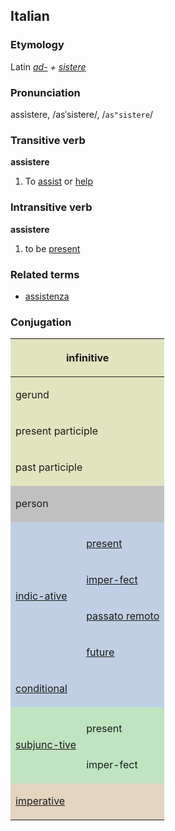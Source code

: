 ==Italian==
===Etymology===
Latin ''[[ad-]] + [[sistere]]''
===Pronunciation===
assìstere, /asˈsistere/, /<tt>as"sistere</tt>/
===Transitive verb===
'''assistere'''
#To [[assist]] or [[help]]

===Intransitive verb===
'''assistere'''

# to be [[present]]

===Related terms===
*[[assistenza]]

===Conjugation===

<center>
{| style="background:#F0F0F0"

|-
! colspan="3" style="background:#e2e4c0" | infinitive
| colspan="5" | assistere

|-
! colspan="3" style="background:#e2e4c0" | gerund
| colspan="5" | assistendo

|-
! colspan="3" style="background:#e2e4c0" | present participle
| colspan="5" | [[assistente]]

|-
! colspan="3" style="background:#e2e4c0" | past participle
| colspan="5" | [[assistito]]

|-
! colspan="2" rowspan="2" style="background:#C0C0C0" | person
! colspan="3" style="background:#C0C0C0" | singular
! colspan="3" style="background:#C0C0C0" | plural

|-
! style="background:#C0C0C0;width:12.5%" | first
! style="background:#C0C0C0;width:12.5%" | second
! style="background:#C0C0C0;width:12.5%" | third
! style="background:#C0C0C0;width:12.5%" | first
! style="background:#C0C0C0;width:12.5%" | second
! style="background:#C0C0C0;width:12.5%" | third

|-
! rowspan="5" style="background:#c0cfe4" | [[indicative|indic-ative]]

! style="background:#c0cfe4" colspan="1" | 
! style="background:#c0cfe4" | io
! style="background:#c0cfe4" | tu
! style="background:#c0cfe4" | lui/lei
! style="background:#c0cfe4" | noi
! style="background:#c0cfe4" | voi
! style="background:#c0cfe4" | loro

|-
! style="height:3em;background:#c0cfe4" | [[present]]
| assisto
| assisti
| assiste
| assistiamo
| assistete
| assistono

|-
! style="height:3em;background:#c0cfe4" | [[imperfect|imper-fect]]
| assistevo
| assistevi
| assisteva
| assistevamo
| assistevate
| assistevano

|-
! style="height:3em;background:#c0cfe4" | [[passato remoto]]
| assistei, assistetti
| assistesti
| assisté, assistette
| assistemmo
| assisteste
| assisterono, assistettero

|-
! style="height:3em;background:#c0cfe4" | [[future]]
| assisterò
| assisterai
| assisterà
| assisteremo
| assisterete
| assisteranno

|-
! colspan="2" style="height:3em;background:#c0cfe4" | [[conditional]]
| assisterei
| assisteresti
| assisterebbe
| assisteremmo
| assistereste
| assisterebbero

|-
! rowspan="3" style="background:#c0e4c0" |[[subjunctive|subjunc-tive]]
! style="background:#c0e4c0" | 
! style="background:#c0e4c0" | che io
! style="background:#c0e4c0" | che tu
! style="background:#c0e4c0" | che lui/che lei
! style="background:#c0e4c0" | che noi
! style="background:#c0e4c0" | che voi
! style="background:#c0e4c0" | che loro

|-
! style="height:3em;background:#c0e4c0" | present
| assista
| assista
| assista
| assistiamo
| assistiate
| assistano

|-
! style="height:3em;background:#c0e4c0" rowspan="1" | imper-fect
| assistessi
| assistessi
| assistesse
| assistessimo
| assisteste
| assistessero

|-
! colspan="2" rowspan="2" style="height:3em;background:#e4d4c0" | [[imperative]]
! style="background:#e4d4c0" | -
! style="background:#e4d4c0" | tu
! style="background:#e4d4c0" | lui/lei
! style="background:#e4d4c0" | noi
! style="background:#e4d4c0" | voi
! style="background:#e4d4c0" | loro

|-
|
| assisti
| assista
| assistiamo
| assistete
| assistano

|}
</center>